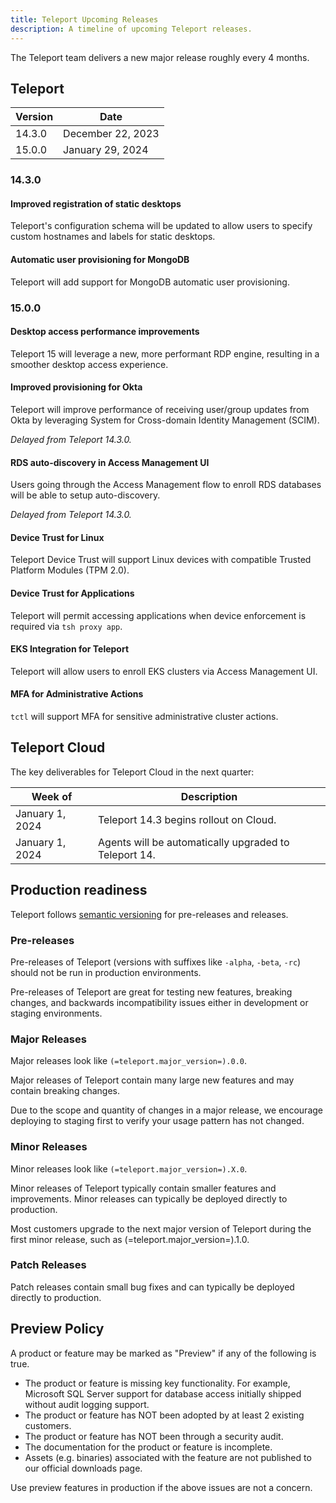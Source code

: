 ```yaml
---
title: Teleport Upcoming Releases
description: A timeline of upcoming Teleport releases.
---
```


The Teleport team delivers a new major release roughly every 4 months.

## Teleport

| Version | Date              |
|---------|-------------------|
| 14.3.0  | December 22, 2023 |
| 15.0.0  | January 29, 2024  |

### 14.3.0

#### Improved registration of static desktops

Teleport's configuration schema will be updated to allow users to specify custom
hostnames and labels for static desktops.

#### Automatic user provisioning for MongoDB

Teleport will add support for MongoDB automatic user provisioning.

### 15.0.0

#### Desktop access performance improvements

Teleport 15 will leverage a new, more performant RDP engine, resulting in a
smoother desktop access experience.

#### Improved provisioning for Okta

Teleport will improve performance of receiving user/group updates from Okta by leveraging
System for Cross-domain Identity Management (SCIM).

*Delayed from Teleport 14.3.0.*

#### RDS auto-discovery in Access Management UI

Users going through the Access Management flow to enroll RDS databases will be able
to setup auto-discovery.

*Delayed from Teleport 14.3.0.*

#### Device Trust for Linux

Teleport Device Trust will support Linux devices with compatible Trusted
Platform Modules (TPM 2.0).

#### Device Trust for Applications

Teleport will permit accessing applications when device enforcement is required
via `tsh proxy app`.

#### EKS Integration for Teleport

Teleport will allow users to enroll EKS clusters via Access Management UI.

#### MFA for Administrative Actions

`tctl` will support MFA for sensitive administrative cluster actions.

## Teleport Cloud

The key deliverables for Teleport Cloud in the next quarter:

| Week of           | Description                                                       |
|-------------------|-------------------------------------------------------------------|
| January 1, 2024   | Teleport 14.3 begins rollout on Cloud.                            |
| January 1, 2024   | Agents will be automatically upgraded to Teleport 14.             |

## Production readiness

Teleport follows [semantic versioning](https://semver.org) for pre-releases and
releases.

### Pre-releases

Pre-releases of Teleport (versions with suffixes like `-alpha`, `-beta`, `-rc`)
should not be run in production environments.

Pre-releases of Teleport are great for testing new features, breaking changes,
and backwards incompatibility issues either in development or staging
environments.

### Major Releases

Major releases look like `(=teleport.major_version=).0.0`.

Major releases of Teleport contain many large new features and may contain
breaking changes.

Due to the scope and quantity of changes in a major release, we encourage
deploying to staging first to verify your usage pattern has not changed.

### Minor Releases

Minor releases look like `(=teleport.major_version=).X.0`.

Minor releases of Teleport typically contain smaller features and improvements.
Minor releases can typically be deployed directly to production.

Most customers upgrade to the next major version of Teleport during the first
minor release, such as (=teleport.major_version=).1.0.

### Patch Releases

Patch releases contain small bug fixes and can typically be deployed directly
to production.

## Preview Policy

A product or feature may be marked as "Preview" if any of the following is
true.

- The product or feature is missing key functionality. For example, Microsoft
  SQL Server support for database access initially shipped without audit
  logging support.
- The product or feature has NOT been adopted by at least 2 existing customers.
- The product or feature has NOT been through a security audit.
- The documentation for the product or feature is incomplete.
- Assets (e.g. binaries) associated with the feature are not published to our
  official downloads page.

Use preview features in production if the above issues are not a concern.
